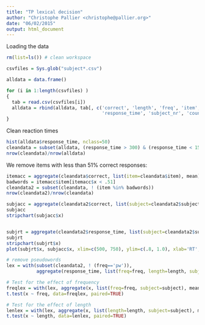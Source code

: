 ```yaml
---
title: "TP lexical decision"
author: "Christophe Pallier <christophe@pallier.org>"
date: "06/02/2015"
output: html_document
---
```


Loading the data

```r
rm(list=ls()) # clean workspace

csvfiles = Sys.glob("subject*.csv") 

alldata = data.frame()

for (i in 1:length(csvfiles) )
{
  tab = read.csv(csvfiles[i])
  alldata = rbind(alldata, tab[, c('correct', 'length', 'freq', 'item', 
                                   'response_time', 'subject_nr', 'count_logger')])
}
```


Clean reaction times

```r
hist(alldata$response_time, nclass=50)
cleandata = subset(alldata, (response_time > 300) & (response_time < 1500))
nrow(cleandata)/nrow(alldata)
```

We remove items with less than 51% correct responses:

```r
itemacc = aggregate(cleandata$correct, list(item=cleandata$item), mean)
badwords = itemacc$item[itemacc$x < .51]
cleandata2 = subset(cleandata, ! (item %in% badwords))
nrow(cleandata2)/nrow(cleandata)
```

```r
subjacc = aggregate(cleandata2$correct, list(subject=cleandata2$subject_nr), mean)
subjacc
stripchart(subjacc$x)


subjrt = aggregate(cleandata2$response_time, list(subject=cleandata2$subject_nr), mean)
subjrt
stripchart(subjrt$x)
plot(subjrt$x, subjacc$x, xlim=c(500, 750), ylim=c(.8, 1.0), xlab='RT',ylab='hits')

```

```r
# remove pseudowords
lex = with(subset(cleandata2, ! (freq=='pw')),
           aggregate(response_time, list(freq=freq, length=length, subject=subject_nr), mean))

# Test for the effect of frequency
freqlex = with(lex, aggregate(x, list(freq=freq, subject=subject), mean))
t.test(x ~ freq, data=freqlex, paired=TRUE)

# Test for the effect of length
lenlex = with(lex, aggregate(x, list(length=length, subject=subject), mean))
t.test(x ~ length, data=lenlex, paired=TRUE)
```










